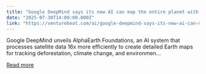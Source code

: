 ```yaml
---
title: "Google DeepMind says its new AI can map the entire planet with unprecedented accuracy"
date: "2025-07-30T14:00:00.000Z"
link: "https://venturebeat.com/ai/google-deepmind-says-its-new-ai-can-map-the-entire-planet-with-unprecedented-accuracy/"
---
```


Google DeepMind unveils AlphaEarth Foundations, an AI system that processes satellite data 16x more efficiently to create detailed Earth maps for tracking deforestation, climate change, and environmen...

[Read more](https://venturebeat.com/ai/google-deepmind-says-its-new-ai-can-map-the-entire-planet-with-unprecedented-accuracy/)
